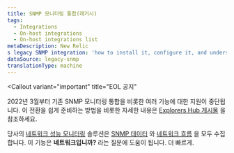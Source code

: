 ```yaml
---
title: SNMP 모니터링 통합(레거시)
tags:
  - Integrations
  - On-host integrations
  - On-host integrations list
metaDescription: New Relic
s legacy SNMP integration: 'how to install it, configure it, and understand what data it reports.'''
dataSource: legacy-snmp
translationType: machine
---
```


<Callout
  variant="important"
  title="EOL 공지"
>
  2022년 3월부터 기존 SNMP 모니터링 통합을 비롯한 여러 기능에 대한 지원이 중단됩니다. 이 전환을 쉽게 준비하는 방법을 비롯한 자세한 내용은 [Explorers Hub 게시물](https://discuss.newrelic.com) 을 참조하세요.
</Callout>

당사의 [네트워크 성능 모니터링](/docs/network-performance-monitoring/) 솔루션은 [SNMP 데이터](/docs/network-performance-monitoring/setup-performance-monitoring/snmp-performance-monitoring/) 와 [네트워크 흐름](/docs/network-performance-monitoring/setup-performance-monitoring/network-flow-monitoring/) 을 모두 수집합니다. 이 기능은 **네트워크입니까?** 라는 질문에 도움이 됩니다. 더 빠르게.